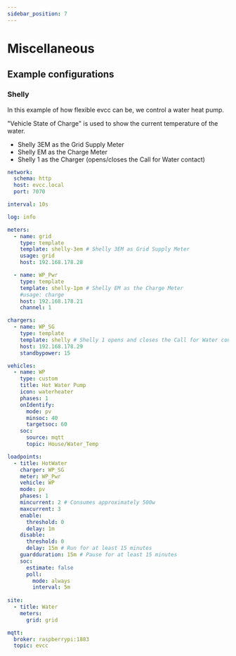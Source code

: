 ```yaml
---
sidebar_position: 7
---
```


# Miscellaneous

## Example configurations

### Shelly

In this example of how flexible evcc can be, we control a water heat pump.

"Vehicle State of Charge" is used to show the current temperature of the water.

- Shelly 3EM as the Grid Supply Meter
- Shelly EM as the Charge Meter
- Shelly 1 as the Charger (opens/closes the Call for Water contact)

```yaml
network:
  schema: http
  host: evcc.local
  port: 7070

interval: 10s

log: info

meters:
  - name: grid
    type: template
    template: shelly-3em # Shelly 3EM as Grid Supply Meter
    usage: grid
    host: 192.168.178.28

  - name: WP_Pwr
    type: template
    template: shelly-1pm # Shelly EM as the Charge Meter
    #usage: charge
    host: 192.168.178.21
    channel: 1

chargers:
  - name: WP_SG
    type: template
    template: shelly # Shelly 1 opens and closes the Call for Water contact
    host: 192.168.178.29
    standbypower: 15 

vehicles:
  - name: WP
    type: custom
    title: Hot Water Pump
    icon: waterheater
    phases: 1
    onIdentify:
      mode: pv
      minsoc: 40
      targetsoc: 60
    soc:
      source: mqtt
      topic: House/Water_Temp

loadpoints:
  - title: HotWater
    charger: WP_SG
    meter: WP_Pwr
    vehicle: WP
    mode: pv
    phases: 1
    mincurrent: 2 # Consumes approximately 500w
    maxcurrent: 3
    enable:
      threshold: 0
      delay: 1m
    disable:
      threshold: 0
      delay: 15m # Run for at least 15 minutes
    guardduration: 15m # Pause for at least 15 minutes
    soc:
      estimate: false
      poll:
        mode: always
        interval: 5m
        
site:
  - title: Water
    meters:
      grid: grid

mqtt:
  broker: raspberrypi:1883
  topic: evcc
```
